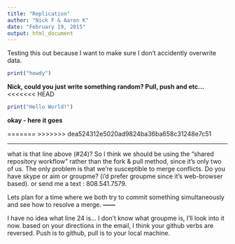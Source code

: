 ```yaml
---
title: "Replication"
author: "Nick F & Aaron K"
date: "February 19, 2015"
output: html_document
---
```


Testing this out because I want to make sure I don't accidently overwrite data.

```r
print("howdy")
```

**Nick, could you just write something random? Pull, push and etc...**
<<<<<<< HEAD

```r
print("Hello World!")
```

**okay - here it goes**

=======
>>>>>>> dea524312e5020ad9824ba36ba658c31248e7c51

----
what is that line above (#24)?
So I think we should be using the "shared repository workflow" rather than the fork & pull method, since it's only two of us. The only problem is that we're susceptible to merge conflicts. Do you have skype or aim or groupme? (i'd prefer groupme since it's web-browser based). or send me a text : 808.541.7579.

Lets plan for a time where we both try to commit something simultaneously and see how to resolve a merge. 
**------**

I have no idea what line 24 is...
I don't know what groupme is, I'll look into it now.  based on your directions in the email, I think your github verbs are reversed.  Push is to github, pull is to your local machine.  
